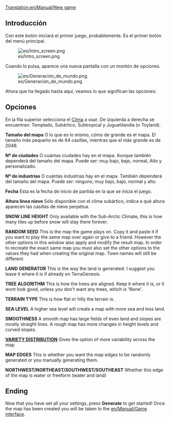 [[Translation:en/Manual/New game]]
{{es/Traducción|origen=New game}}

== Introducción ==
Con este botón iniciará el primer juego, probablemente.
Es el primer botón del menú principal.

[[File:es/Intro screen.png]]

Cuando lo pulsa, aparece una nueva pantalla con un montón de opciones.

[[File:es/Generación de mundo.png]]

Ahora que ha llegado hasta aquí, veamos lo que significan las opciones:
==Opciones==
En la fila superior selecciona el [[es/Manual/Clima|Clima]] a usar.
De izquierda a derecha se encuentran: Templado, Subártico, Subtropical y Juguetilandia (o Toyland).

'''Tamaño del mapa'''
O lo que es lo mismo, cómo de grande es el mapa. El tamaño más pequeño es de 64 casillas, mientras que el más grande es de 2048.

'''Nº de ciudades'''
O cuántas ciudades hay en el mapa. Aunque también dependerá del tamaño del mapa. Puede ser: muy bajo, bajo, normal, Alto y personalizado.

'''Nº de industrias'''
O cuántas industrias hay en el mapa. También dependerá del tamaño del mapa. Puede ser: ninguno, muy bajo, bajo, normal y alto.

'''Fecha'''
Esta es la fecha de inicio de partida en la que se inicia el juego.

'''Altura línea nieve'''
Sólo disponible con el clima subártico, indica a qué altura aparecen las casillas de nieve perpétua.

{{es/Pendiente de traducción}}

'''SNOW LINE HEIGHT'''
Only available with the Sub-Arctic Climate, this is how many tiles up before snow will stay there forever.

'''RANDOM SEED'''
This is the map the game plays on. Copy it and paste it if you want to play the same map over again or give to a friend. However the other options in this window also apply and modify the result map. In order to recreate the exact same map you must also set the other options to the values they had when creating the original map. Town names will still be different.

'''LAND GENERATOR'''
This is the way the land is generated. I suggest you leave it where it is if already on TerraGenesis.

'''TREE ALGORITHM'''
This is how the trees are aligned. Keep it where it is, or it wont look good, unless you don't want any trees, which is 'None'.

'''TERRAIN TYPE'''
This is how flat or hilly the terrain is.

'''SEA LEVEL'''
A higher sea level will create a map with more sea and less land.

'''SMOOTHNESS'''
A smooth map has large fields of even land and slopes are mostly straight lines. A rough map has more changes in height levels and curved slopes.

'''[[en/Manual/Variety distribution|VARIETY DISTRIBUTION]]''' 
Gives the option of more variability across the map

'''MAP EDGES'''
This is whether you want the map edges to be randomly generated or you manually generating them.

'''NORTHWEST/NORTHEAST/SOUTHWEST/SOUTHEAST'''
Whether this edge of the map is water or freeform (water and land)

== Ending ==

Now that you have set all your settings, press '''Generate''' to get started! Once the map has been created you will be taken to the [[en/Manual/Game interface]].